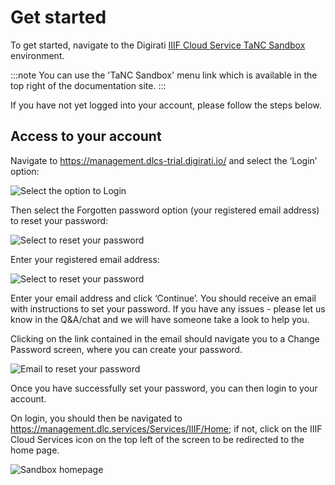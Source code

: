# Get started

To get started, navigate to the Digirati [IIIF Cloud Service TaNC Sandbox](https://management.dlcs-trial.digirati.io/) environment. 

:::note
You can use the 'TaNC Sandbox' menu link which is available in the top right of the documentation site.
:::

If you have not yet logged into your account, please follow the steps below.

## Access to your account

Navigate to https://management.dlcs-trial.digirati.io/ and select the ‘Login’ option:

![Select the option to Login](https://digirati-tanc-workshops.pages.dev/portal-login-page.PNG)

Then select the Forgotten password option (your registered email address) to reset your password:

![Select to reset your password](https://digirati-tanc-workshops.pages.dev/use-forgot-link-from-here.PNG)

Enter your registered email address:

![Select to reset your password](https://digirati-tanc-workshops.pages.dev/use-forgotten-password-link-to-set-your-password.PNG)

Enter your email address and click ‘Continue’. You should receive an email with instructions to set your password. If you have any issues - please let us know in the Q&A/chat and we will have someone take a look to help you.

Clicking on the link contained in the email should navigate you to a Change Password screen, where you can create your password.

![Email to reset your password](https://digirati-tanc-workshops.pages.dev/forgotten_password_email_layout.PNG)

Once you have successfully set your password, you can then login to your account. 

On login, you should then be navigated to https://management.dlc.services/Services/IIIF/Home; if not, click on the IIIF Cloud Services icon on the top left of the screen to be redirected to the home page.

![Sandbox homepage](https://digirati-tanc-workshops.pages.dev/successful-login-homepage.PNG)
